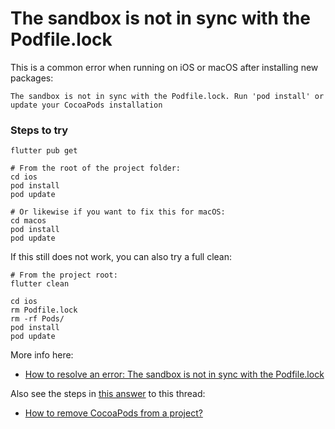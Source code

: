 # The sandbox is not in sync with the Podfile.lock

This is a common error when running on iOS or macOS after installing new packages:

```
The sandbox is not in sync with the Podfile.lock. Run 'pod install' or update your CocoaPods installation
```

### Steps to try

```
flutter pub get

# From the root of the project folder:
cd ios
pod install
pod update

# Or likewise if you want to fix this for macOS:
cd macos
pod install
pod update
```

If this still does not work, you can also try a full clean:

```
# From the project root:
flutter clean

cd ios
rm Podfile.lock
rm -rf Pods/
pod install
pod update
```

More info here:

- [How to resolve an error: The sandbox is not in sync with the Podfile.lock](https://stackoverflow.com/questions/63226903/how-to-resolve-an-error-the-sandbox-is-not-in-sync-with-the-podfile-lock)

Also see the steps in [this answer](https://stackoverflow.com/a/34765245/436422) to this thread:

- [How to remove CocoaPods from a project?](https://stackoverflow.com/questions/16427421/how-to-remove-cocoapods-from-a-project/34765245#34765245)
